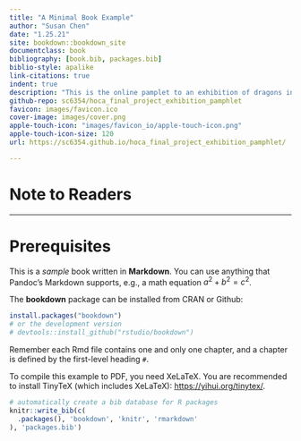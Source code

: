 ```yaml
--- 
title: "A Minimal Book Example"
author: "Susan Chen"
date: "1.25.21"
site: bookdown::bookdown_site
documentclass: book
bibliography: [book.bib, packages.bib]
biblio-style: apalike
link-citations: true 
indent: true
description: "This is the online pamplet to an exhibition of dragons in Chinese art. This is part of a final curation project for History of Chinese Art at NYU Shanghai Fall 2020."
github-repo: sc6354/hoca_final_project_exhibition_pamphlet
favicon: images/favicon.ico
cover-image: images/cover.png
apple-touch-icon: "images/favicon_io/apple-touch-icon.png"
apple-touch-icon-size: 120
url: https://sc6354.github.io/hoca_final_project_exhibition_pamphlet/

---
```


# Note to Readers {-}

---
# Prerequisites

This is a _sample_ book written in **Markdown**. You can use anything that Pandoc's Markdown supports, e.g., a math equation $a^2 + b^2 = c^2$.

The **bookdown** package can be installed from CRAN or Github:

```r
install.packages("bookdown")
# or the development version
# devtools::install_github("rstudio/bookdown")
```

Remember each Rmd file contains one and only one chapter, and a chapter is defined by the first-level heading `#`.

To compile this example to PDF, you need XeLaTeX. You are recommended to install TinyTeX (which includes XeLaTeX): <https://yihui.org/tinytex/>.

```r
# automatically create a bib database for R packages
knitr::write_bib(c(
  .packages(), 'bookdown', 'knitr', 'rmarkdown'
), 'packages.bib')
```
